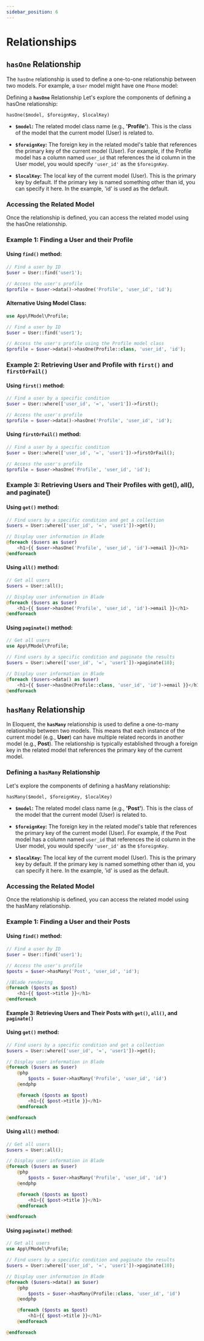 ```yaml
---
sidebar_position: 6
---
```


# Relationships

## ``hasOne`` Relationship

The ``hasOne`` relationship is used to define a one-to-one relationship between two models. For example, a ``User`` model might have one ``Phone`` model:

Defining a **``hasOne``** Relationship Let's explore the components of defining a hasOne relationship:

``hasOne($model, $foreignKey, $localKey)``

- **``$model``:** The related model class name (e.g., **'Profile'**). This is the class of the model that the current model (User) is related to.

- **``$foreignKey``:** The foreign key in the related model's table that references the primary key of the current model (User). For example, if the Profile model has a column named ``user_id`` that references the id column in the User model, you would specify ``'user_id'`` as the ``$foreignKey``.

- **``$localKey``:** The local key of the current model (User). This is the primary key by default. If the primary key is named something other than id, you can specify it here. In the example, 'id' is used as the default.

### Accessing the Related Model

Once the relationship is defined, you can access the related model using the hasOne relationship.

### Example 1: Finding a User and their Profile

#### Using ``find()`` method:

```php
// Find a user by ID
$user = User::find('user1');

// Access the user's profile
$profile = $user->data()->hasOne('Profile', 'user_id', 'id');

```

#### Alternative Using Model Class:
    
```php
use App\FModel\Profile;

// Find a user by ID
$user = User::find('user1');

// Access the user's profile using the Profile model class
$profile = $user->data()->hasOne(Profile::class, 'user_id', 'id');
```

### Example 2: Retrieving User and Profile with ``first()`` and ``firstOrFail()``

#### Using ``first()`` method:

```php
// Find a user by a specific condition
$user = User::where(['user_id', '=', 'user1'])->first();

// Access the user's profile
$profile = $user->data()->hasOne('Profile', 'user_id', 'id');
```

#### Using ``firstOrFail()`` method:

```php
// Find a user by a specific condition
$user = User::where(['user_id', '=', 'user1'])->firstOrFail();

// Access the user's profile
$profile = $user->hasOne('Profile', 'user_id', 'id');
```

### Example 3: Retrieving Users and Their Profiles with get(), all(), and paginate()

#### Using ``get()`` method:

```php
// Find users by a specific condition and get a collection
$users = User::where(['user_id', '=', 'user1'])->get();

// Display user information in Blade
@foreach ($users as $user)
    <h1>{{ $user->hasOne('Profile', 'user_id', 'id')->email }}</h1>
@endforeach
```

#### Using ``all()`` method:

```php
// Get all users
$users = User::all();

// Display user information in Blade
@foreach ($users as $user)
    <h1>{{ $user->hasOne('Profile', 'user_id', 'id')->email }}</h1>
@endforeach
```

#### Using ``paginate()`` method:

```php
// Get all users
use App\FModel\Profile;

// Find users by a specific condition and paginate the results
$users = User::where(['user_id', '=', 'user1'])->paginate(10);

// Display user information in Blade
@foreach ($users->data() as $user)
    <h1>{{ $user->hasOne(Profile::class, 'user_id', 'id')->email }}</h1>
@endforeach
```

## ``hasMany`` Relationship

In Eloquent, the **``hasMany``** relationship is used to define a one-to-many relationship between two models. This means that each instance of the current model (e.g., **User**) can have multiple related records in another model (e.g., **Post**). The relationship is typically established through a foreign key in the related model that references the primary key of the current model.

### Defining a ``hasMany`` Relationship

Let's explore the components of defining a hasMany relationship:

``hasMany($model, $foreignKey, $localKey)``

- **``$model``:** The related model class name (e.g., **'Post'**). This is the class of the model that the current model (User) is related to.

- **``$foreignKey``:** The foreign key in the related model's table that references the primary key of the current model (User). For example, if the Post model has a column named ``user_id`` that references the id column in the User model, you would specify ``'user_id'`` as the ``$foreignKey``.

- **``$localKey``:** The local key of the current model (User). This is the primary key by default. If the primary key is named something other than id, you can specify it here. In the example, 'id' is used as the default.

### Accessing the Related Model

Once the relationship is defined, you can access the related model using the hasMany relationship.

### Example 1: Finding a User and their Posts

#### Using ``find()`` method:

```php
// Find a user by ID
$user = User::find('user1');

// Access the user's profile
$posts = $user->hasMany('Post', 'user_id', 'id');

//Blade rendering
@foreach ($posts as $post)
    <h1>{{ $post->title }}</h1>
@endforeach
```

#### Example 3: Retrieving Users and Their Posts with ``get()``, ``all()``, and ``paginate()``

#### Using ``get()`` method:

```php
// Find users by a specific condition and get a collection
$users = User::where(['user_id', '=', 'user1'])->get();

// Display user information in Blade
@foreach ($users as $user)
    @php
        $posts = $user->hasMany('Profile', 'user_id', 'id') 
    @endphp

    @foreach ($posts as $post)
        <h1>{{ $post->title }}</h1>
    @endforeach

@endforeach
```

#### Using ``all()`` method:

```php
// Get all users
$users = User::all();

// Display user information in Blade
@foreach ($users as $user)
    @php
        $posts = $user->hasMany('Profile', 'user_id', 'id') 
    @endphp

    @foreach ($posts as $post)
        <h1>{{ $post->title }}</h1>
    @endforeach

@endforeach
```

#### Using ``paginate()`` method:

```php
// Get all users
use App\FModel\Profile;

// Find users by a specific condition and paginate the results
$users = User::where(['user_id', '=', 'user1'])->paginate(10);

// Display user information in Blade
@foreach ($users->data() as $user)
    @php
        $posts = $user->hasMany(Profile::class, 'user_id', 'id') 
    @endphp

    @foreach ($posts as $post)
        <h1>{{ $post->title }}</h1>
    @endforeach

@endforeach
```
